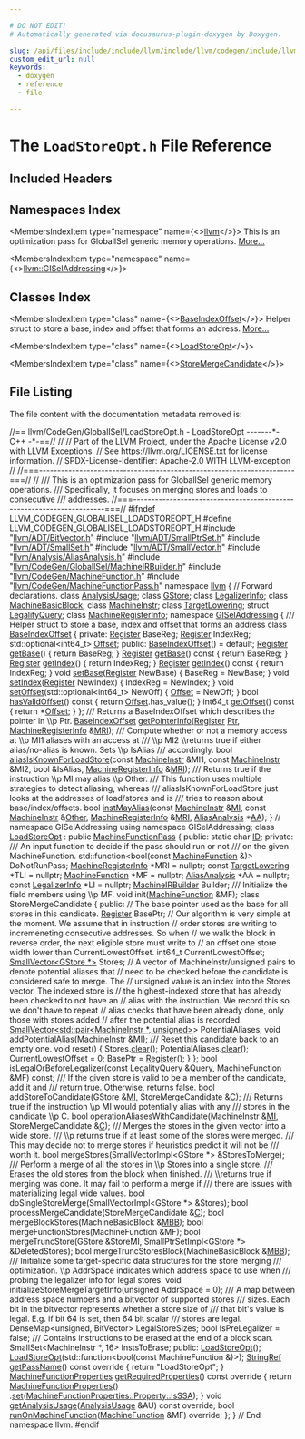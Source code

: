 ```yaml
---

# DO NOT EDIT!
# Automatically generated via docusaurus-plugin-doxygen by Doxygen.

slug: /api/files/include/include/llvm/include/llvm/codegen/include/llvm/codegen/globalisel/loadstoreopt-h
custom_edit_url: null
keywords:
  - doxygen
  - reference
  - file

---
```





# The `LoadStoreOpt.h` File Reference

<DoxygenPage pluginConfig={pluginConfig}>



## Included Headers

<IncludesList>
<IncludesListItem
  filePath="llvm/ADT/BitVector.h"
  permalink="/docs/api/files/include/include/llvm/include/llvm/adt/bitvector-h"
  isLocal="true" />
<IncludesListItem
  filePath="llvm/ADT/SmallPtrSet.h"
  permalink="/docs/api/files/include/include/llvm/include/llvm/adt/smallptrset-h"
  isLocal="true" />
<IncludesListItem
  filePath="llvm/ADT/SmallSet.h"
  permalink="/docs/api/files/include/include/llvm/include/llvm/adt/smallset-h"
  isLocal="true" />
<IncludesListItem
  filePath="llvm/ADT/SmallVector.h"
  permalink="/docs/api/files/include/include/llvm/include/llvm/adt/smallvector-h"
  isLocal="true" />
<IncludesListItem
  filePath="llvm/Analysis/AliasAnalysis.h"
  permalink="/docs/api/files/include/include/llvm/include/llvm/analysis/aliasanalysis-h"
  isLocal="true" />
<IncludesListItem
  filePath="llvm/CodeGen/GlobalISel/MachineIRBuilder.h"
  permalink="/docs/api/files/include/include/llvm/include/llvm/codegen/include/llvm/codegen/globalisel/machineirbuilder-h"
  isLocal="true" />
<IncludesListItem
  filePath="llvm/CodeGen/MachineFunction.h"
  permalink="/docs/api/files/include/include/llvm/include/llvm/codegen/machinefunction-h"
  isLocal="true" />
<IncludesListItem
  filePath="llvm/CodeGen/MachineFunctionPass.h"
  permalink="/docs/api/files/include/include/llvm/include/llvm/codegen/machinefunctionpass-h"
  isLocal="true" />
</IncludesList>

## Namespaces Index

<MembersIndex>

<MembersIndexItem
  type="namespace"
  name={<><a href="/docs/api/namespaces/llvm">llvm</a></>}>
This is an optimization pass for GlobalISel generic memory operations. <a href="/docs/api/namespaces/llvm/#details">More...</a>
</MembersIndexItem>

<MembersIndexItem
  type="namespace"
  name={<><a href="/docs/api/namespaces/llvm/giseladdressing">llvm::GISelAddressing</a></>}>
</MembersIndexItem>

</MembersIndex>

## Classes Index

<MembersIndex>

<MembersIndexItem
  type="class"
  name={<><a href="/docs/api/classes/llvm/giseladdressing/baseindexoffset">BaseIndexOffset</a></>}>
Helper struct to store a base, index and offset that forms an address. <a href="/docs/api/classes/llvm/giseladdressing/baseindexoffset/#details">More...</a>
</MembersIndexItem>

<MembersIndexItem
  type="class"
  name={<><a href="/docs/api/classes/llvm/loadstoreopt">LoadStoreOpt</a></>}>
</MembersIndexItem>

<MembersIndexItem
  type="class"
  name={<><a href="/docs/api/classes/llvm/loadstoreopt/storemergecandidate">StoreMergeCandidate</a></>}>
</MembersIndexItem>

</MembersIndex>


## File Listing

The file content with the documentation metadata removed is:

<ProgramListing>

<Link id="l00001" /><CodeLine lineNumber="1"><Highlight kind="comment">//== llvm/CodeGen/GlobalISel/LoadStoreOpt.h - LoadStoreOpt -------&#42;- C++ -&#42;-==//</Highlight><Highlight kind="normal"></Highlight></CodeLine>
<Link id="l00002" /><CodeLine lineNumber="2"><Highlight kind="normal"></Highlight><Highlight kind="comment">//</Highlight><Highlight kind="normal"></Highlight></CodeLine>
<Link id="l00003" /><CodeLine lineNumber="3"><Highlight kind="normal"></Highlight><Highlight kind="comment">// Part of the LLVM Project, under the Apache License v2.0 with LLVM Exceptions.</Highlight><Highlight kind="normal"></Highlight></CodeLine>
<Link id="l00004" /><CodeLine lineNumber="4"><Highlight kind="normal"></Highlight><Highlight kind="comment">// See https://llvm.org/LICENSE.txt for license information.</Highlight><Highlight kind="normal"></Highlight></CodeLine>
<Link id="l00005" /><CodeLine lineNumber="5"><Highlight kind="normal"></Highlight><Highlight kind="comment">// SPDX-License-Identifier: Apache-2.0 WITH LLVM-exception</Highlight><Highlight kind="normal"></Highlight></CodeLine>
<Link id="l00006" /><CodeLine lineNumber="6"><Highlight kind="normal"></Highlight><Highlight kind="comment">//</Highlight><Highlight kind="normal"></Highlight></CodeLine>
<Link id="l00007" /><CodeLine lineNumber="7"><Highlight kind="normal"></Highlight><Highlight kind="comment">//===----------------------------------------------------------------------===//</Highlight><Highlight kind="normal"></Highlight></CodeLine>
<Link id="l00008" /><CodeLine lineNumber="8"><Highlight kind="normal"></Highlight><Highlight kind="comment">//</Highlight><Highlight kind="comment"></Highlight></CodeLine>
<Link id="l00009" /><CodeLine lineNumber="9"><Highlight kind="comment">/// This is an optimization pass for GlobalISel generic memory operations.</Highlight></CodeLine>
<Link id="l00010" /><CodeLine lineNumber="10"><Highlight kind="comment">/// Specifically, it focuses on merging stores and loads to consecutive</Highlight></CodeLine>
<Link id="l00011" /><CodeLine lineNumber="11"><Highlight kind="comment">/// addresses.</Highlight><Highlight kind="normal"></Highlight></CodeLine>
<Link id="l00012" /><CodeLine lineNumber="12"><Highlight kind="normal"></Highlight><Highlight kind="comment">//===----------------------------------------------------------------------===//</Highlight><Highlight kind="normal"></Highlight></CodeLine>
<Link id="l00013" /><CodeLine lineNumber="13"><Highlight kind="normal"></Highlight></CodeLine>
<Link id="l00014" /><CodeLine lineNumber="14"><Highlight kind="normal"></Highlight><Highlight kind="preprocessor">#ifndef LLVM&#95;CODEGEN&#95;GLOBALISEL&#95;LOADSTOREOPT&#95;H</Highlight><Highlight kind="normal"></Highlight></CodeLine>
<Link id="l00015" /><CodeLine lineNumber="15"><Highlight kind="normal"></Highlight><Highlight kind="preprocessor">#define LLVM&#95;CODEGEN&#95;GLOBALISEL&#95;LOADSTOREOPT&#95;H</Highlight><Highlight kind="normal"></Highlight></CodeLine>
<Link id="l00016" /><CodeLine lineNumber="16"><Highlight kind="normal"></Highlight></CodeLine>
<Link id="l00017" /><CodeLine lineNumber="17"><Highlight kind="normal"></Highlight><Highlight kind="preprocessor">#include &quot;<a href="/docs/api/files/include/include/llvm/include/llvm/adt/bitvector-h">llvm/ADT/BitVector.h</a>&quot;</Highlight><Highlight kind="normal"></Highlight></CodeLine>
<Link id="l00018" /><CodeLine lineNumber="18"><Highlight kind="normal"></Highlight><Highlight kind="preprocessor">#include &quot;<a href="/docs/api/files/include/include/llvm/include/llvm/adt/smallptrset-h">llvm/ADT/SmallPtrSet.h</a>&quot;</Highlight><Highlight kind="normal"></Highlight></CodeLine>
<Link id="l00019" /><CodeLine lineNumber="19"><Highlight kind="normal"></Highlight><Highlight kind="preprocessor">#include &quot;<a href="/docs/api/files/include/include/llvm/include/llvm/adt/smallset-h">llvm/ADT/SmallSet.h</a>&quot;</Highlight><Highlight kind="normal"></Highlight></CodeLine>
<Link id="l00020" /><CodeLine lineNumber="20"><Highlight kind="normal"></Highlight><Highlight kind="preprocessor">#include &quot;<a href="/docs/api/files/include/include/llvm/include/llvm/adt/smallvector-h">llvm/ADT/SmallVector.h</a>&quot;</Highlight><Highlight kind="normal"></Highlight></CodeLine>
<Link id="l00021" /><CodeLine lineNumber="21"><Highlight kind="normal"></Highlight><Highlight kind="preprocessor">#include &quot;<a href="/docs/api/files/include/include/llvm/include/llvm/analysis/aliasanalysis-h">llvm/Analysis/AliasAnalysis.h</a>&quot;</Highlight><Highlight kind="normal"></Highlight></CodeLine>
<Link id="l00022" /><CodeLine lineNumber="22"><Highlight kind="normal"></Highlight><Highlight kind="preprocessor">#include &quot;<a href="/docs/api/files/include/include/llvm/include/llvm/codegen/include/llvm/codegen/globalisel/machineirbuilder-h">llvm/CodeGen/GlobalISel/MachineIRBuilder.h</a>&quot;</Highlight><Highlight kind="normal"></Highlight></CodeLine>
<Link id="l00023" /><CodeLine lineNumber="23"><Highlight kind="normal"></Highlight><Highlight kind="preprocessor">#include &quot;<a href="/docs/api/files/include/include/llvm/include/llvm/codegen/machinefunction-h">llvm/CodeGen/MachineFunction.h</a>&quot;</Highlight><Highlight kind="normal"></Highlight></CodeLine>
<Link id="l00024" /><CodeLine lineNumber="24"><Highlight kind="normal"></Highlight><Highlight kind="preprocessor">#include &quot;<a href="/docs/api/files/include/include/llvm/include/llvm/codegen/machinefunctionpass-h">llvm/CodeGen/MachineFunctionPass.h</a>&quot;</Highlight><Highlight kind="normal"></Highlight></CodeLine>
<Link id="l00025" /><CodeLine lineNumber="25"><Highlight kind="normal"></Highlight></CodeLine>
<Link id="l00026" /><CodeLine lineNumber="26"><Highlight kind="normal"></Highlight><Highlight kind="keyword">namespace </Highlight><Highlight kind="normal"><a href="/docs/api/namespaces/llvm">llvm</a> &#123;</Highlight></CodeLine>
<Link id="l00027" /><CodeLine lineNumber="27"><Highlight kind="normal"></Highlight><Highlight kind="comment">// Forward declarations.</Highlight><Highlight kind="normal"></Highlight></CodeLine>
<Link id="l00028" /><CodeLine lineNumber="28"><Highlight kind="normal"></Highlight><Highlight kind="keyword">class </Highlight><Highlight kind="normal"><a href="/docs/api/classes/llvm/analysisusage">AnalysisUsage</a>;</Highlight></CodeLine>
<Link id="l00029" /><CodeLine lineNumber="29"><Highlight kind="normal"></Highlight><Highlight kind="keyword">class </Highlight><Highlight kind="normal"><a href="/docs/api/classes/llvm/gstore">GStore</a>;</Highlight></CodeLine>
<Link id="l00030" /><CodeLine lineNumber="30"><Highlight kind="normal"></Highlight><Highlight kind="keyword">class </Highlight><Highlight kind="normal"><a href="/docs/api/classes/llvm/legalizerinfo">LegalizerInfo</a>;</Highlight></CodeLine>
<Link id="l00031" /><CodeLine lineNumber="31"><Highlight kind="normal"></Highlight><Highlight kind="keyword">class </Highlight><Highlight kind="normal"><a href="/docs/api/classes/llvm/machinebasicblock">MachineBasicBlock</a>;</Highlight></CodeLine>
<Link id="l00032" /><CodeLine lineNumber="32"><Highlight kind="normal"></Highlight><Highlight kind="keyword">class </Highlight><Highlight kind="normal"><a href="/docs/api/classes/llvm/machineinstr">MachineInstr</a>;</Highlight></CodeLine>
<Link id="l00033" /><CodeLine lineNumber="33"><Highlight kind="normal"></Highlight><Highlight kind="keyword">class </Highlight><Highlight kind="normal"><a href="/docs/api/classes/llvm/targetlowering">TargetLowering</a>;</Highlight></CodeLine>
<Link id="l00034" /><CodeLine lineNumber="34"><Highlight kind="normal"></Highlight><Highlight kind="keyword">struct </Highlight><Highlight kind="normal"><a href="/docs/api/structs/llvm/legalityquery">LegalityQuery</a>;</Highlight></CodeLine>
<Link id="l00035" /><CodeLine lineNumber="35"><Highlight kind="normal"></Highlight><Highlight kind="keyword">class </Highlight><Highlight kind="normal"><a href="/docs/api/classes/llvm/machineregisterinfo">MachineRegisterInfo</a>;</Highlight></CodeLine>
<Link id="l00036" /><CodeLine lineNumber="36" lineLink="/docs/api/namespaces/llvm/giseladdressing"><Highlight kind="normal"></Highlight><Highlight kind="keyword">namespace </Highlight><Highlight kind="normal"><a href="/docs/api/namespaces/llvm/giseladdressing">GISelAddressing</a> &#123;</Highlight><Highlight kind="comment"></Highlight></CodeLine>
<Link id="l00037" /><CodeLine lineNumber="37"><Highlight kind="comment">/// Helper struct to store a base, index and offset that forms an address</Highlight><Highlight kind="normal"></Highlight></CodeLine>
<Link id="l00038" /><CodeLine lineNumber="38" lineLink="/docs/api/classes/llvm/giseladdressing/baseindexoffset"><Highlight kind="normal"></Highlight><Highlight kind="keyword">class </Highlight><Highlight kind="normal"><a href="/docs/api/classes/llvm/giseladdressing/baseindexoffset/#a6bc0262cff009be75088f0d514094388">BaseIndexOffset</a> &#123;</Highlight></CodeLine>
<Link id="l00039" /><CodeLine lineNumber="39"><Highlight kind="normal"></Highlight><Highlight kind="keyword">private</Highlight><Highlight kind="normal">:</Highlight></CodeLine>
<Link id="l00040" /><CodeLine lineNumber="40"><Highlight kind="normal">  <a href="/docs/api/classes/llvm/register">Register</a> BaseReg;</Highlight></CodeLine>
<Link id="l00041" /><CodeLine lineNumber="41"><Highlight kind="normal">  <a href="/docs/api/classes/llvm/register">Register</a> IndexReg;</Highlight></CodeLine>
<Link id="l00042" /><CodeLine lineNumber="42"><Highlight kind="normal">  std::optional&lt;int64&#95;t&gt; <a href="/docs/api/namespaces/llvm/#a05f5b9a11bdcc5feba62899f95dcf878a3134224cba2545bc57954d3b072aebb4">Offset</a>;</Highlight></CodeLine>
<Link id="l00043" /><CodeLine lineNumber="43"><Highlight kind="normal"></Highlight></CodeLine>
<Link id="l00044" /><CodeLine lineNumber="44"><Highlight kind="normal"></Highlight><Highlight kind="keyword">public</Highlight><Highlight kind="normal">:</Highlight></CodeLine>
<Link id="l00045" /><CodeLine lineNumber="45" lineLink="/docs/api/classes/llvm/giseladdressing/baseindexoffset/#a6bc0262cff009be75088f0d514094388"><Highlight kind="normal">  <a href="/docs/api/classes/llvm/giseladdressing/baseindexoffset/#a6bc0262cff009be75088f0d514094388">BaseIndexOffset</a>() = </Highlight><Highlight kind="keywordflow">default</Highlight><Highlight kind="normal">;</Highlight></CodeLine>
<Link id="l00046" /><CodeLine lineNumber="46" lineLink="/docs/api/classes/llvm/giseladdressing/baseindexoffset/#af61eff214606db73b6d5c03e9be2e750"><Highlight kind="normal">  <a href="/docs/api/classes/llvm/register">Register</a> <a href="/docs/api/classes/llvm/giseladdressing/baseindexoffset/#af61eff214606db73b6d5c03e9be2e750">getBase</a>() &#123; </Highlight><Highlight kind="keywordflow">return</Highlight><Highlight kind="normal"> BaseReg; &#125;</Highlight></CodeLine>
<Link id="l00047" /><CodeLine lineNumber="47" lineLink="/docs/api/classes/llvm/giseladdressing/baseindexoffset/#a6732b3f8d40f0d2c30b2c3c22c0a397b"><Highlight kind="normal">  <a href="/docs/api/classes/llvm/register">Register</a> <a href="/docs/api/classes/llvm/giseladdressing/baseindexoffset/#a6732b3f8d40f0d2c30b2c3c22c0a397b">getBase</a>()</Highlight><Highlight kind="keyword"> const </Highlight><Highlight kind="normal">&#123; </Highlight><Highlight kind="keywordflow">return</Highlight><Highlight kind="normal"> BaseReg; &#125;</Highlight></CodeLine>
<Link id="l00048" /><CodeLine lineNumber="48" lineLink="/docs/api/classes/llvm/giseladdressing/baseindexoffset/#a50e98ca1c05f43ec792d90b085ce63c6"><Highlight kind="normal">  <a href="/docs/api/classes/llvm/register">Register</a> <a href="/docs/api/classes/llvm/giseladdressing/baseindexoffset/#a50e98ca1c05f43ec792d90b085ce63c6">getIndex</a>() &#123; </Highlight><Highlight kind="keywordflow">return</Highlight><Highlight kind="normal"> IndexReg; &#125;</Highlight></CodeLine>
<Link id="l00049" /><CodeLine lineNumber="49" lineLink="/docs/api/classes/llvm/giseladdressing/baseindexoffset/#a1db34dad57286e0d2985946dd11f0ca4"><Highlight kind="normal">  <a href="/docs/api/classes/llvm/register">Register</a> <a href="/docs/api/classes/llvm/giseladdressing/baseindexoffset/#a1db34dad57286e0d2985946dd11f0ca4">getIndex</a>()</Highlight><Highlight kind="keyword"> const </Highlight><Highlight kind="normal">&#123; </Highlight><Highlight kind="keywordflow">return</Highlight><Highlight kind="normal"> IndexReg; &#125;</Highlight></CodeLine>
<Link id="l00050" /><CodeLine lineNumber="50" lineLink="/docs/api/classes/llvm/giseladdressing/baseindexoffset/#ac0c800ed83d3dec853d2876d6678d294"><Highlight kind="normal">  </Highlight><Highlight kind="keywordtype">void</Highlight><Highlight kind="normal"> <a href="/docs/api/classes/llvm/giseladdressing/baseindexoffset/#ac0c800ed83d3dec853d2876d6678d294">setBase</a>(<a href="/docs/api/classes/llvm/register">Register</a> NewBase) &#123; BaseReg = NewBase; &#125;</Highlight></CodeLine>
<Link id="l00051" /><CodeLine lineNumber="51" lineLink="/docs/api/classes/llvm/giseladdressing/baseindexoffset/#ab9860ea0c1394b2a87b36a5e1823f4bb"><Highlight kind="normal">  </Highlight><Highlight kind="keywordtype">void</Highlight><Highlight kind="normal"> <a href="/docs/api/classes/llvm/giseladdressing/baseindexoffset/#ab9860ea0c1394b2a87b36a5e1823f4bb">setIndex</a>(<a href="/docs/api/classes/llvm/register">Register</a> NewIndex) &#123; IndexReg = NewIndex; &#125;</Highlight></CodeLine>
<Link id="l00052" /><CodeLine lineNumber="52" lineLink="/docs/api/classes/llvm/giseladdressing/baseindexoffset/#a3405081dde6b74b62c0795b3116cfe9a"><Highlight kind="normal">  </Highlight><Highlight kind="keywordtype">void</Highlight><Highlight kind="normal"> <a href="/docs/api/classes/llvm/giseladdressing/baseindexoffset/#a3405081dde6b74b62c0795b3116cfe9a">setOffset</a>(std::optional&lt;int64&#95;t&gt; NewOff) &#123; <a href="/docs/api/namespaces/llvm/#a05f5b9a11bdcc5feba62899f95dcf878a3134224cba2545bc57954d3b072aebb4">Offset</a> = NewOff; &#125;</Highlight></CodeLine>
<Link id="l00053" /><CodeLine lineNumber="53" lineLink="/docs/api/classes/llvm/giseladdressing/baseindexoffset/#a6c7f38bee5f76ce7c8fb90a7d6659d59"><Highlight kind="normal">  </Highlight><Highlight kind="keywordtype">bool</Highlight><Highlight kind="normal"> <a href="/docs/api/classes/llvm/giseladdressing/baseindexoffset/#a6c7f38bee5f76ce7c8fb90a7d6659d59">hasValidOffset</a>()</Highlight><Highlight kind="keyword"> const </Highlight><Highlight kind="normal">&#123; </Highlight><Highlight kind="keywordflow">return</Highlight><Highlight kind="normal"> <a href="/docs/api/namespaces/llvm/#a05f5b9a11bdcc5feba62899f95dcf878a3134224cba2545bc57954d3b072aebb4">Offset</a>.has&#95;value(); &#125;</Highlight></CodeLine>
<Link id="l00054" /><CodeLine lineNumber="54" lineLink="/docs/api/classes/llvm/giseladdressing/baseindexoffset/#a61f4a95479144a8c07ef64de09b7d17c"><Highlight kind="normal">  int64&#95;t <a href="/docs/api/classes/llvm/giseladdressing/baseindexoffset/#a61f4a95479144a8c07ef64de09b7d17c">getOffset</a>()</Highlight><Highlight kind="keyword"> const </Highlight><Highlight kind="normal">&#123; </Highlight><Highlight kind="keywordflow">return</Highlight><Highlight kind="normal"> &#42;<a href="/docs/api/namespaces/llvm/#a05f5b9a11bdcc5feba62899f95dcf878a3134224cba2545bc57954d3b072aebb4">Offset</a>; &#125;</Highlight></CodeLine>
<Link id="l00055" /><CodeLine lineNumber="55"><Highlight kind="normal">&#125;;</Highlight></CodeLine>
<Link id="l00056" /><CodeLine lineNumber="56"><Highlight kind="normal"></Highlight><Highlight kind="comment"></Highlight></CodeLine>
<Link id="l00057" /><CodeLine lineNumber="57"><Highlight kind="comment">/// Returns a BaseIndexOffset which describes the pointer in \\p Ptr.</Highlight><Highlight kind="normal"></Highlight></CodeLine>
<Link id="l00058" /><CodeLine lineNumber="58"><Highlight kind="normal"><a href="/docs/api/classes/llvm/giseladdressing/baseindexoffset">BaseIndexOffset</a> <a href="/docs/api/namespaces/llvm/giseladdressing/#aca3c98c681ca19d313bad9784ff73852">getPointerInfo</a>(<a href="/docs/api/classes/llvm/register">Register</a> <a href="/docs/api/files/lib/lib/analysis/targetlibraryinfo-cpp/#aca185e6d0e9f423dbb24440206454872a11dbf501abf829b3ab7049c2d3a8a053">Ptr</a>, <a href="/docs/api/classes/llvm/machineregisterinfo">MachineRegisterInfo</a> &amp;<a href="/docs/api/files/lib/lib/target/lib/target/aarch64/aarch64advsimdscalarpass-cpp/#aacd2ab195054a3e6a74bfbb9d5d571c8">MRI</a>);</Highlight></CodeLine>
<Link id="l00059" /><CodeLine lineNumber="59"><Highlight kind="normal"></Highlight><Highlight kind="comment"></Highlight></CodeLine>
<Link id="l00060" /><CodeLine lineNumber="60"><Highlight kind="comment">/// Compute whether or not a memory access at \\p MI1 aliases with an access at</Highlight></CodeLine>
<Link id="l00061" /><CodeLine lineNumber="61"><Highlight kind="comment">/// \\p MI2 \\returns true if either alias/no-alias is known. Sets \\p IsAlias</Highlight></CodeLine>
<Link id="l00062" /><CodeLine lineNumber="62"><Highlight kind="comment">/// accordingly.</Highlight><Highlight kind="normal"></Highlight></CodeLine>
<Link id="l00063" /><CodeLine lineNumber="63"><Highlight kind="normal"></Highlight><Highlight kind="keywordtype">bool</Highlight><Highlight kind="normal"> <a href="/docs/api/namespaces/llvm/giseladdressing/#a140cb977d5598588fb9e0079cd1aabf9">aliasIsKnownForLoadStore</a>(</Highlight><Highlight kind="keyword">const</Highlight><Highlight kind="normal"> <a href="/docs/api/classes/llvm/machineinstr">MachineInstr</a> &amp;MI1, </Highlight><Highlight kind="keyword">const</Highlight><Highlight kind="normal"> <a href="/docs/api/classes/llvm/machineinstr">MachineInstr</a> &amp;MI2,</Highlight></CodeLine>
<Link id="l00064" /><CodeLine lineNumber="64"><Highlight kind="normal">                              </Highlight><Highlight kind="keywordtype">bool</Highlight><Highlight kind="normal"> &amp;IsAlias, <a href="/docs/api/classes/llvm/machineregisterinfo">MachineRegisterInfo</a> &amp;<a href="/docs/api/files/lib/lib/target/lib/target/aarch64/aarch64advsimdscalarpass-cpp/#aacd2ab195054a3e6a74bfbb9d5d571c8">MRI</a>);</Highlight></CodeLine>
<Link id="l00065" /><CodeLine lineNumber="65"><Highlight kind="normal"></Highlight><Highlight kind="comment"></Highlight></CodeLine>
<Link id="l00066" /><CodeLine lineNumber="66"><Highlight kind="comment">/// Returns true if the instruction \\p MI may alias \\p Other.</Highlight></CodeLine>
<Link id="l00067" /><CodeLine lineNumber="67"><Highlight kind="comment">/// This function uses multiple strategies to detect aliasing, whereas</Highlight></CodeLine>
<Link id="l00068" /><CodeLine lineNumber="68"><Highlight kind="comment">/// aliasIsKnownForLoadStore just looks at the addresses of load/stores and is</Highlight></CodeLine>
<Link id="l00069" /><CodeLine lineNumber="69"><Highlight kind="comment">/// tries to reason about base/index/offsets.</Highlight><Highlight kind="normal"></Highlight></CodeLine>
<Link id="l00070" /><CodeLine lineNumber="70"><Highlight kind="normal"></Highlight><Highlight kind="keywordtype">bool</Highlight><Highlight kind="normal"> <a href="/docs/api/namespaces/llvm/giseladdressing/#ada859501cbde2153a4e7fd7a19a7f682">instMayAlias</a>(</Highlight><Highlight kind="keyword">const</Highlight><Highlight kind="normal"> <a href="/docs/api/classes/llvm/machineinstr">MachineInstr</a> &amp;<a href="/docs/api/files/lib/lib/codegen/lib/codegen/globalisel/irtranslator-cpp/#abe44dfdea65b4f7e11e0a608ab708b76">MI</a>, </Highlight><Highlight kind="keyword">const</Highlight><Highlight kind="normal"> <a href="/docs/api/classes/llvm/machineinstr">MachineInstr</a> &amp;<a href="/docs/api/namespaces/llvm/#a9eb4f5b98b70ee4fab9614ed58282c1fa6311ae17c1ee52b36e68aaf4ad066387">Other</a>,</Highlight></CodeLine>
<Link id="l00071" /><CodeLine lineNumber="71"><Highlight kind="normal">                  <a href="/docs/api/classes/llvm/machineregisterinfo">MachineRegisterInfo</a> &amp;<a href="/docs/api/files/lib/lib/target/lib/target/aarch64/aarch64advsimdscalarpass-cpp/#aacd2ab195054a3e6a74bfbb9d5d571c8">MRI</a>, <a href="/docs/api/namespaces/llvm/#ae457f1cf451ed893666c4a384e58f8e5">AliasAnalysis</a> &#42;<a href="/docs/api/namespaces/llvm/aa">AA</a>);</Highlight></CodeLine>
<Link id="l00072" /><CodeLine lineNumber="72"><Highlight kind="normal">&#125; </Highlight><Highlight kind="comment">// namespace GISelAddressing</Highlight><Highlight kind="normal"></Highlight></CodeLine>
<Link id="l00073" /><CodeLine lineNumber="73"><Highlight kind="normal"></Highlight></CodeLine>
<Link id="l00074" /><CodeLine lineNumber="74"><Highlight kind="normal"></Highlight><Highlight kind="keyword">using namespace </Highlight><Highlight kind="normal">GISelAddressing;</Highlight></CodeLine>
<Link id="l00075" /><CodeLine lineNumber="75"><Highlight kind="normal"></Highlight></CodeLine>
<Link id="l00076" /><CodeLine lineNumber="76" lineLink="/docs/api/classes/llvm/loadstoreopt"><Highlight kind="normal"></Highlight><Highlight kind="keyword">class </Highlight><Highlight kind="normal"><a href="/docs/api/classes/llvm/loadstoreopt/#a7ae5b3f0f09b54338a470c68e36e5322">LoadStoreOpt</a> : </Highlight><Highlight kind="keyword">public</Highlight><Highlight kind="normal"> <a href="/docs/api/classes/llvm/machinefunctionpass/#a29c81d2386f4a727c6d33413807530c8">MachineFunctionPass</a> &#123;</Highlight></CodeLine>
<Link id="l00077" /><CodeLine lineNumber="77"><Highlight kind="normal"></Highlight><Highlight kind="keyword">public</Highlight><Highlight kind="normal">:</Highlight></CodeLine>
<Link id="l00078" /><CodeLine lineNumber="78" lineLink="/docs/api/classes/llvm/loadstoreopt/#a10b1fad0bdf2c2c087cf4d1667af5de7"><Highlight kind="normal">  </Highlight><Highlight kind="keyword">static</Highlight><Highlight kind="normal"> </Highlight><Highlight kind="keywordtype">char</Highlight><Highlight kind="normal"> <a href="/docs/api/classes/llvm/loadstoreopt/#a10b1fad0bdf2c2c087cf4d1667af5de7">ID</a>;</Highlight></CodeLine>
<Link id="l00079" /><CodeLine lineNumber="79"><Highlight kind="normal"></Highlight></CodeLine>
<Link id="l00080" /><CodeLine lineNumber="80"><Highlight kind="normal"></Highlight><Highlight kind="keyword">private</Highlight><Highlight kind="normal">:</Highlight><Highlight kind="comment"></Highlight></CodeLine>
<Link id="l00081" /><CodeLine lineNumber="81"><Highlight kind="comment">  /// An input function to decide if the pass should run or not</Highlight></CodeLine>
<Link id="l00082" /><CodeLine lineNumber="82"><Highlight kind="comment">  /// on the given MachineFunction.</Highlight><Highlight kind="normal"></Highlight></CodeLine>
<Link id="l00083" /><CodeLine lineNumber="83"><Highlight kind="normal">  std::function&lt;bool(</Highlight><Highlight kind="keyword">const</Highlight><Highlight kind="normal"> <a href="/docs/api/classes/llvm/machinefunction">MachineFunction</a> &amp;)&gt; DoNotRunPass;</Highlight></CodeLine>
<Link id="l00084" /><CodeLine lineNumber="84"><Highlight kind="normal"></Highlight></CodeLine>
<Link id="l00085" /><CodeLine lineNumber="85"><Highlight kind="normal">  <a href="/docs/api/classes/llvm/machineregisterinfo">MachineRegisterInfo</a> &#42;MRI = </Highlight><Highlight kind="keyword">nullptr</Highlight><Highlight kind="normal">;</Highlight></CodeLine>
<Link id="l00086" /><CodeLine lineNumber="86"><Highlight kind="normal">  </Highlight><Highlight kind="keyword">const</Highlight><Highlight kind="normal"> <a href="/docs/api/classes/llvm/targetlowering">TargetLowering</a> &#42;TLI = </Highlight><Highlight kind="keyword">nullptr</Highlight><Highlight kind="normal">;</Highlight></CodeLine>
<Link id="l00087" /><CodeLine lineNumber="87"><Highlight kind="normal">  <a href="/docs/api/classes/llvm/machinefunction">MachineFunction</a> &#42;MF = </Highlight><Highlight kind="keyword">nullptr</Highlight><Highlight kind="normal">;</Highlight></CodeLine>
<Link id="l00088" /><CodeLine lineNumber="88"><Highlight kind="normal">  <a href="/docs/api/namespaces/llvm/#ae457f1cf451ed893666c4a384e58f8e5">AliasAnalysis</a> &#42;AA = </Highlight><Highlight kind="keyword">nullptr</Highlight><Highlight kind="normal">;</Highlight></CodeLine>
<Link id="l00089" /><CodeLine lineNumber="89"><Highlight kind="normal">  </Highlight><Highlight kind="keyword">const</Highlight><Highlight kind="normal"> <a href="/docs/api/classes/llvm/legalizerinfo">LegalizerInfo</a> &#42;LI = </Highlight><Highlight kind="keyword">nullptr</Highlight><Highlight kind="normal">;</Highlight></CodeLine>
<Link id="l00090" /><CodeLine lineNumber="90"><Highlight kind="normal"></Highlight></CodeLine>
<Link id="l00091" /><CodeLine lineNumber="91"><Highlight kind="normal">  <a href="/docs/api/classes/llvm/machineirbuilder">MachineIRBuilder</a> Builder;</Highlight></CodeLine>
<Link id="l00092" /><CodeLine lineNumber="92"><Highlight kind="normal"></Highlight><Highlight kind="comment"></Highlight></CodeLine>
<Link id="l00093" /><CodeLine lineNumber="93"><Highlight kind="comment">  /// Initialize the field members using \\p MF.</Highlight><Highlight kind="normal"></Highlight></CodeLine>
<Link id="l00094" /><CodeLine lineNumber="94"><Highlight kind="normal">  </Highlight><Highlight kind="keywordtype">void</Highlight><Highlight kind="normal"> init(<a href="/docs/api/classes/llvm/machinefunction">MachineFunction</a> &amp;MF);</Highlight></CodeLine>
<Link id="l00095" /><CodeLine lineNumber="95"><Highlight kind="normal"></Highlight></CodeLine>
<Link id="l00096" /><CodeLine lineNumber="96"><Highlight kind="normal">  </Highlight><Highlight kind="keyword">class </Highlight><Highlight kind="normal">StoreMergeCandidate &#123;</Highlight></CodeLine>
<Link id="l00097" /><CodeLine lineNumber="97"><Highlight kind="normal">  </Highlight><Highlight kind="keyword">public</Highlight><Highlight kind="normal">:</Highlight></CodeLine>
<Link id="l00098" /><CodeLine lineNumber="98"><Highlight kind="normal">    </Highlight><Highlight kind="comment">// The base pointer used as the base for all stores in this candidate.</Highlight><Highlight kind="normal"></Highlight></CodeLine>
<Link id="l00099" /><CodeLine lineNumber="99"><Highlight kind="normal">    <a href="/docs/api/classes/llvm/register">Register</a> BasePtr;</Highlight></CodeLine>
<Link id="l00100" /><CodeLine lineNumber="100"><Highlight kind="normal">    </Highlight><Highlight kind="comment">// Our algorithm is very simple at the moment. We assume that in instruction</Highlight><Highlight kind="normal"></Highlight></CodeLine>
<Link id="l00101" /><CodeLine lineNumber="101"><Highlight kind="normal">    </Highlight><Highlight kind="comment">// order stores are writing to incremeneting consecutive addresses. So when</Highlight><Highlight kind="normal"></Highlight></CodeLine>
<Link id="l00102" /><CodeLine lineNumber="102"><Highlight kind="normal">    </Highlight><Highlight kind="comment">// we walk the block in reverse order, the next eligible store must write to</Highlight><Highlight kind="normal"></Highlight></CodeLine>
<Link id="l00103" /><CodeLine lineNumber="103"><Highlight kind="normal">    </Highlight><Highlight kind="comment">// an offset one store width lower than CurrentLowestOffset.</Highlight><Highlight kind="normal"></Highlight></CodeLine>
<Link id="l00104" /><CodeLine lineNumber="104"><Highlight kind="normal">    int64&#95;t CurrentLowestOffset;</Highlight></CodeLine>
<Link id="l00105" /><CodeLine lineNumber="105"><Highlight kind="normal">    <a href="/docs/api/classes/llvm/smallvector">SmallVector&lt;GStore &#42;&gt;</a> Stores;</Highlight></CodeLine>
<Link id="l00106" /><CodeLine lineNumber="106"><Highlight kind="normal">    </Highlight><Highlight kind="comment">// A vector of MachineInstr/unsigned pairs to denote potential aliases that</Highlight><Highlight kind="normal"></Highlight></CodeLine>
<Link id="l00107" /><CodeLine lineNumber="107"><Highlight kind="normal">    </Highlight><Highlight kind="comment">// need to be checked before the candidate is considered safe to merge. The</Highlight><Highlight kind="normal"></Highlight></CodeLine>
<Link id="l00108" /><CodeLine lineNumber="108"><Highlight kind="normal">    </Highlight><Highlight kind="comment">// unsigned value is an index into the Stores vector. The indexed store is</Highlight><Highlight kind="normal"></Highlight></CodeLine>
<Link id="l00109" /><CodeLine lineNumber="109"><Highlight kind="normal">    </Highlight><Highlight kind="comment">// the highest-indexed store that has already been checked to not have an</Highlight><Highlight kind="normal"></Highlight></CodeLine>
<Link id="l00110" /><CodeLine lineNumber="110"><Highlight kind="normal">    </Highlight><Highlight kind="comment">// alias with the instruction. We record this so we don&#39;t have to repeat</Highlight><Highlight kind="normal"></Highlight></CodeLine>
<Link id="l00111" /><CodeLine lineNumber="111"><Highlight kind="normal">    </Highlight><Highlight kind="comment">// alias checks that have been already done, only those with stores added</Highlight><Highlight kind="normal"></Highlight></CodeLine>
<Link id="l00112" /><CodeLine lineNumber="112"><Highlight kind="normal">    </Highlight><Highlight kind="comment">// after the potential alias is recorded.</Highlight><Highlight kind="normal"></Highlight></CodeLine>
<Link id="l00113" /><CodeLine lineNumber="113"><Highlight kind="normal">    <a href="/docs/api/classes/llvm/smallvector">SmallVector&lt;std::pair&lt;MachineInstr &#42;, unsigned&gt;</a>&gt; PotentialAliases;</Highlight></CodeLine>
<Link id="l00114" /><CodeLine lineNumber="114"><Highlight kind="normal"></Highlight></CodeLine>
<Link id="l00115" /><CodeLine lineNumber="115"><Highlight kind="normal">    </Highlight><Highlight kind="keywordtype">void</Highlight><Highlight kind="normal"> addPotentialAlias(<a href="/docs/api/classes/llvm/machineinstr">MachineInstr</a> &amp;<a href="/docs/api/files/lib/lib/codegen/lib/codegen/globalisel/irtranslator-cpp/#abe44dfdea65b4f7e11e0a608ab708b76">MI</a>);</Highlight></CodeLine>
<Link id="l00116" /><CodeLine lineNumber="116"><Highlight kind="normal"></Highlight><Highlight kind="comment"></Highlight></CodeLine>
<Link id="l00117" /><CodeLine lineNumber="117"><Highlight kind="comment">    /// Reset this candidate back to an empty one.</Highlight><Highlight kind="normal"></Highlight></CodeLine>
<Link id="l00118" /><CodeLine lineNumber="118"><Highlight kind="normal">    </Highlight><Highlight kind="keywordtype">void</Highlight><Highlight kind="normal"> reset() &#123;</Highlight></CodeLine>
<Link id="l00119" /><CodeLine lineNumber="119"><Highlight kind="normal">      Stores.<a href="/docs/api/classes/llvm/smallvectorimpl/#aac0ea55010b7b1a301e65a0baea057aa">clear</a>();</Highlight></CodeLine>
<Link id="l00120" /><CodeLine lineNumber="120"><Highlight kind="normal">      PotentialAliases.<a href="/docs/api/classes/llvm/smallvectorimpl/#aac0ea55010b7b1a301e65a0baea057aa">clear</a>();</Highlight></CodeLine>
<Link id="l00121" /><CodeLine lineNumber="121"><Highlight kind="normal">      CurrentLowestOffset = 0;</Highlight></CodeLine>
<Link id="l00122" /><CodeLine lineNumber="122"><Highlight kind="normal">      BasePtr = <a href="/docs/api/files/lib/lib/transforms/lib/transforms/utils/mem2reg-cpp/#a6fde3eb6ca09ddf2fd76432176d817bb">Register</a>();</Highlight></CodeLine>
<Link id="l00123" /><CodeLine lineNumber="123"><Highlight kind="normal">    &#125;</Highlight></CodeLine>
<Link id="l00124" /><CodeLine lineNumber="124"><Highlight kind="normal">  &#125;;</Highlight></CodeLine>
<Link id="l00125" /><CodeLine lineNumber="125"><Highlight kind="normal"></Highlight></CodeLine>
<Link id="l00126" /><CodeLine lineNumber="126"><Highlight kind="normal">  </Highlight><Highlight kind="keywordtype">bool</Highlight><Highlight kind="normal"> isLegalOrBeforeLegalizer(</Highlight><Highlight kind="keyword">const</Highlight><Highlight kind="normal"> LegalityQuery &amp;Query,</Highlight></CodeLine>
<Link id="l00127" /><CodeLine lineNumber="127"><Highlight kind="normal">                                MachineFunction &amp;MF) </Highlight><Highlight kind="keyword">const</Highlight><Highlight kind="normal">;</Highlight><Highlight kind="comment"></Highlight></CodeLine>
<Link id="l00128" /><CodeLine lineNumber="128"><Highlight kind="comment">  /// If the given store is valid to be a member of the candidate, add it and</Highlight></CodeLine>
<Link id="l00129" /><CodeLine lineNumber="129"><Highlight kind="comment">  /// return true. Otherwise, returns false.</Highlight><Highlight kind="normal"></Highlight></CodeLine>
<Link id="l00130" /><CodeLine lineNumber="130"><Highlight kind="normal">  </Highlight><Highlight kind="keywordtype">bool</Highlight><Highlight kind="normal"> addStoreToCandidate(GStore &amp;<a href="/docs/api/files/lib/lib/codegen/lib/codegen/globalisel/irtranslator-cpp/#abe44dfdea65b4f7e11e0a608ab708b76">MI</a>, StoreMergeCandidate &amp;<a href="/docs/api/files/lib/lib/ir/builtingcs-cpp/#a1960c14773241d6a238d2db593abe552">C</a>);</Highlight><Highlight kind="comment"></Highlight></CodeLine>
<Link id="l00131" /><CodeLine lineNumber="131"><Highlight kind="comment">  /// Returns true if the instruction \\p MI would potentially alias with any</Highlight></CodeLine>
<Link id="l00132" /><CodeLine lineNumber="132"><Highlight kind="comment">  /// stores in the candidate \\p C.</Highlight><Highlight kind="normal"></Highlight></CodeLine>
<Link id="l00133" /><CodeLine lineNumber="133"><Highlight kind="normal">  </Highlight><Highlight kind="keywordtype">bool</Highlight><Highlight kind="normal"> operationAliasesWithCandidate(MachineInstr &amp;<a href="/docs/api/files/lib/lib/codegen/lib/codegen/globalisel/irtranslator-cpp/#abe44dfdea65b4f7e11e0a608ab708b76">MI</a>, StoreMergeCandidate &amp;<a href="/docs/api/files/lib/lib/ir/builtingcs-cpp/#a1960c14773241d6a238d2db593abe552">C</a>);</Highlight><Highlight kind="comment"></Highlight></CodeLine>
<Link id="l00134" /><CodeLine lineNumber="134"><Highlight kind="comment">  /// Merges the stores in the given vector into a wide store.</Highlight></CodeLine>
<Link id="l00135" /><CodeLine lineNumber="135"><Highlight kind="comment">  /// \\p returns true if at least some of the stores were merged.</Highlight></CodeLine>
<Link id="l00136" /><CodeLine lineNumber="136"><Highlight kind="comment">  /// This may decide not to merge stores if heuristics predict it will not be</Highlight></CodeLine>
<Link id="l00137" /><CodeLine lineNumber="137"><Highlight kind="comment">  /// worth it.</Highlight><Highlight kind="normal"></Highlight></CodeLine>
<Link id="l00138" /><CodeLine lineNumber="138"><Highlight kind="normal">  </Highlight><Highlight kind="keywordtype">bool</Highlight><Highlight kind="normal"> mergeStores(SmallVectorImpl&lt;GStore &#42;&gt; &amp;StoresToMerge);</Highlight><Highlight kind="comment"></Highlight></CodeLine>
<Link id="l00139" /><CodeLine lineNumber="139"><Highlight kind="comment">  /// Perform a merge of all the stores in \\p Stores into a single store.</Highlight></CodeLine>
<Link id="l00140" /><CodeLine lineNumber="140"><Highlight kind="comment">  /// Erases the old stores from the block when finished.</Highlight></CodeLine>
<Link id="l00141" /><CodeLine lineNumber="141"><Highlight kind="comment">  /// \\returns true if merging was done. It may fail to perform a merge if</Highlight></CodeLine>
<Link id="l00142" /><CodeLine lineNumber="142"><Highlight kind="comment">  /// there are issues with materializing legal wide values.</Highlight><Highlight kind="normal"></Highlight></CodeLine>
<Link id="l00143" /><CodeLine lineNumber="143"><Highlight kind="normal">  </Highlight><Highlight kind="keywordtype">bool</Highlight><Highlight kind="normal"> doSingleStoreMerge(SmallVectorImpl&lt;GStore &#42;&gt; &amp;Stores);</Highlight></CodeLine>
<Link id="l00144" /><CodeLine lineNumber="144"><Highlight kind="normal">  </Highlight><Highlight kind="keywordtype">bool</Highlight><Highlight kind="normal"> processMergeCandidate(StoreMergeCandidate &amp;<a href="/docs/api/files/lib/lib/ir/builtingcs-cpp/#a1960c14773241d6a238d2db593abe552">C</a>);</Highlight></CodeLine>
<Link id="l00145" /><CodeLine lineNumber="145"><Highlight kind="normal">  </Highlight><Highlight kind="keywordtype">bool</Highlight><Highlight kind="normal"> mergeBlockStores(MachineBasicBlock &amp;<a href="/docs/api/files/lib/lib/target/lib/target/arm/armslshardening-cpp/#a5958512eae2979bd2eb383977996a600">MBB</a>);</Highlight></CodeLine>
<Link id="l00146" /><CodeLine lineNumber="146"><Highlight kind="normal">  </Highlight><Highlight kind="keywordtype">bool</Highlight><Highlight kind="normal"> mergeFunctionStores(MachineFunction &amp;MF);</Highlight></CodeLine>
<Link id="l00147" /><CodeLine lineNumber="147"><Highlight kind="normal"></Highlight></CodeLine>
<Link id="l00148" /><CodeLine lineNumber="148"><Highlight kind="normal">  </Highlight><Highlight kind="keywordtype">bool</Highlight><Highlight kind="normal"> mergeTruncStore(GStore &amp;StoreMI,</Highlight></CodeLine>
<Link id="l00149" /><CodeLine lineNumber="149"><Highlight kind="normal">                       SmallPtrSetImpl&lt;GStore &#42;&gt; &amp;DeletedStores);</Highlight></CodeLine>
<Link id="l00150" /><CodeLine lineNumber="150"><Highlight kind="normal">  </Highlight><Highlight kind="keywordtype">bool</Highlight><Highlight kind="normal"> mergeTruncStoresBlock(MachineBasicBlock &amp;<a href="/docs/api/files/lib/lib/target/lib/target/arm/armslshardening-cpp/#a5958512eae2979bd2eb383977996a600">MBB</a>);</Highlight></CodeLine>
<Link id="l00151" /><CodeLine lineNumber="151"><Highlight kind="normal"></Highlight><Highlight kind="comment"></Highlight></CodeLine>
<Link id="l00152" /><CodeLine lineNumber="152"><Highlight kind="comment">  /// Initialize some target-specific data structures for the store merging</Highlight></CodeLine>
<Link id="l00153" /><CodeLine lineNumber="153"><Highlight kind="comment">  /// optimization. \\p AddrSpace indicates which address space to use when</Highlight></CodeLine>
<Link id="l00154" /><CodeLine lineNumber="154"><Highlight kind="comment">  /// probing the legalizer info for legal stores.</Highlight><Highlight kind="normal"></Highlight></CodeLine>
<Link id="l00155" /><CodeLine lineNumber="155"><Highlight kind="normal">  </Highlight><Highlight kind="keywordtype">void</Highlight><Highlight kind="normal"> initializeStoreMergeTargetInfo(</Highlight><Highlight kind="keywordtype">unsigned</Highlight><Highlight kind="normal"> AddrSpace = 0);</Highlight><Highlight kind="comment"></Highlight></CodeLine>
<Link id="l00156" /><CodeLine lineNumber="156"><Highlight kind="comment">  /// A map between address space numbers and a bitvector of supported stores</Highlight></CodeLine>
<Link id="l00157" /><CodeLine lineNumber="157"><Highlight kind="comment">  /// sizes. Each bit in the bitvector represents whether a store size of</Highlight></CodeLine>
<Link id="l00158" /><CodeLine lineNumber="158"><Highlight kind="comment">  /// that bit&#39;s value is legal. E.g. if bit 64 is set, then 64 bit scalar</Highlight></CodeLine>
<Link id="l00159" /><CodeLine lineNumber="159"><Highlight kind="comment">  /// stores are legal.</Highlight><Highlight kind="normal"></Highlight></CodeLine>
<Link id="l00160" /><CodeLine lineNumber="160"><Highlight kind="normal">  DenseMap&lt;unsigned, BitVector&gt; LegalStoreSizes;</Highlight></CodeLine>
<Link id="l00161" /><CodeLine lineNumber="161"><Highlight kind="normal">  </Highlight><Highlight kind="keywordtype">bool</Highlight><Highlight kind="normal"> IsPreLegalizer = </Highlight><Highlight kind="keyword">false</Highlight><Highlight kind="normal">;</Highlight><Highlight kind="comment"></Highlight></CodeLine>
<Link id="l00162" /><CodeLine lineNumber="162"><Highlight kind="comment">  /// Contains instructions to be erased at the end of a block scan.</Highlight><Highlight kind="normal"></Highlight></CodeLine>
<Link id="l00163" /><CodeLine lineNumber="163"><Highlight kind="normal">  SmallSet&lt;MachineInstr &#42;, 16&gt; InstsToErase;</Highlight></CodeLine>
<Link id="l00164" /><CodeLine lineNumber="164"><Highlight kind="normal"></Highlight></CodeLine>
<Link id="l00165" /><CodeLine lineNumber="165"><Highlight kind="normal"></Highlight><Highlight kind="keyword">public</Highlight><Highlight kind="normal">:</Highlight></CodeLine>
<Link id="l00166" /><CodeLine lineNumber="166"><Highlight kind="normal">  <a href="/docs/api/classes/llvm/loadstoreopt/#a7ae5b3f0f09b54338a470c68e36e5322">LoadStoreOpt</a>();</Highlight></CodeLine>
<Link id="l00167" /><CodeLine lineNumber="167"><Highlight kind="normal">  <a href="/docs/api/classes/llvm/loadstoreopt/#a7ae5b3f0f09b54338a470c68e36e5322">LoadStoreOpt</a>(std::function&lt;</Highlight><Highlight kind="keywordtype">bool</Highlight><Highlight kind="normal">(</Highlight><Highlight kind="keyword">const</Highlight><Highlight kind="normal"> MachineFunction &amp;)&gt;);</Highlight></CodeLine>
<Link id="l00168" /><CodeLine lineNumber="168"><Highlight kind="normal"></Highlight></CodeLine>
<Link id="l00169" /><CodeLine lineNumber="169" lineLink="/docs/api/classes/llvm/loadstoreopt/#ad6195b4c001784bdf265d9d4c1af9d61"><Highlight kind="normal">  <a href="/docs/api/classes/llvm/stringref">StringRef</a> <a href="/docs/api/classes/llvm/loadstoreopt/#ad6195b4c001784bdf265d9d4c1af9d61">getPassName</a>()</Highlight><Highlight kind="keyword"> const override </Highlight><Highlight kind="normal">&#123; </Highlight><Highlight kind="keywordflow">return</Highlight><Highlight kind="normal"> </Highlight><Highlight kind="stringliteral">&quot;LoadStoreOpt&quot;</Highlight><Highlight kind="normal">; &#125;</Highlight></CodeLine>
<Link id="l00170" /><CodeLine lineNumber="170"><Highlight kind="normal"></Highlight></CodeLine>
<Link id="l00171" /><CodeLine lineNumber="171" lineLink="/docs/api/classes/llvm/loadstoreopt/#a78d104dee4d5b8643256ca1e9713df46"><Highlight kind="normal">  <a href="/docs/api/classes/llvm/machinefunctionproperties">MachineFunctionProperties</a> <a href="/docs/api/classes/llvm/loadstoreopt/#a78d104dee4d5b8643256ca1e9713df46">getRequiredProperties</a>()</Highlight><Highlight kind="keyword"> const override </Highlight><Highlight kind="normal">&#123;</Highlight></CodeLine>
<Link id="l00172" /><CodeLine lineNumber="172"><Highlight kind="normal">    </Highlight><Highlight kind="keywordflow">return</Highlight><Highlight kind="normal"> <a href="/docs/api/classes/llvm/machinefunctionproperties">MachineFunctionProperties</a>()</Highlight></CodeLine>
<Link id="l00173" /><CodeLine lineNumber="173"><Highlight kind="normal">        .<a href="/docs/api/classes/llvm/machinefunctionproperties/#aa7780563d7ca260d0ae67d957b56427f">set</a>(<a href="/docs/api/classes/llvm/machinefunctionproperties/#ad85237c6c667e4713efe8921e9c32ac1a4fc3b812627e58da17a703f73013db96">MachineFunctionProperties::Property::IsSSA</a>);</Highlight></CodeLine>
<Link id="l00174" /><CodeLine lineNumber="174"><Highlight kind="normal">  &#125;</Highlight></CodeLine>
<Link id="l00175" /><CodeLine lineNumber="175"><Highlight kind="normal"></Highlight></CodeLine>
<Link id="l00176" /><CodeLine lineNumber="176"><Highlight kind="normal">  </Highlight><Highlight kind="keywordtype">void</Highlight><Highlight kind="normal"> <a href="/docs/api/classes/llvm/loadstoreopt/#a2d9b6f1892dc9fc078273cf43fe05e0e">getAnalysisUsage</a>(<a href="/docs/api/classes/llvm/analysisusage">AnalysisUsage</a> &amp;AU) </Highlight><Highlight kind="keyword">const override</Highlight><Highlight kind="normal">;</Highlight></CodeLine>
<Link id="l00177" /><CodeLine lineNumber="177"><Highlight kind="normal"></Highlight></CodeLine>
<Link id="l00178" /><CodeLine lineNumber="178"><Highlight kind="normal">  </Highlight><Highlight kind="keywordtype">bool</Highlight><Highlight kind="normal"> <a href="/docs/api/classes/llvm/loadstoreopt/#ae574eef8202ccd989fd0453675b956ca">runOnMachineFunction</a>(<a href="/docs/api/classes/llvm/machinefunction">MachineFunction</a> &amp;MF) </Highlight><Highlight kind="keyword">override</Highlight><Highlight kind="normal">;</Highlight></CodeLine>
<Link id="l00179" /><CodeLine lineNumber="179"><Highlight kind="normal">&#125;;</Highlight></CodeLine>
<Link id="l00180" /><CodeLine lineNumber="180"><Highlight kind="normal"></Highlight></CodeLine>
<Link id="l00181" /><CodeLine lineNumber="181"><Highlight kind="normal">&#125; </Highlight><Highlight kind="comment">// End namespace llvm.</Highlight><Highlight kind="normal"></Highlight></CodeLine>
<Link id="l00182" /><CodeLine lineNumber="182"><Highlight kind="normal"></Highlight></CodeLine>
<Link id="l00183" /><CodeLine lineNumber="183"><Highlight kind="normal"></Highlight><Highlight kind="preprocessor">#endif</Highlight></CodeLine>

</ProgramListing>


</DoxygenPage>
